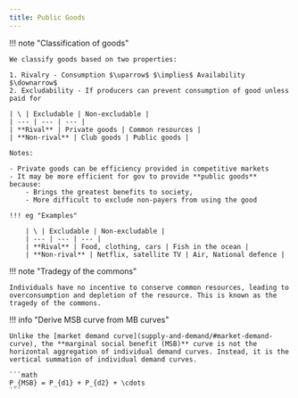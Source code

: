```yaml
---
title: Public Goods
---
```


!!! note "Classification of goods"

    We classify goods based on two properties:

    1. Rivalry - Consumption $\uparrow$ $\implies$ Availability $\downarrow$
    2. Excludability - If producers can prevent consumption of good unless paid for

    | \ | Excludable | Non-excludable |
    | --- | --- | --- |
    | **Rival** | Private goods | Common resources |
    | **Non-rival** | Club goods | Public goods |

    Notes:

    - Private goods can be efficiency provided in competitive markets
    - It may be more efficient for gov to provide **public goods** because:
        - Brings the greatest benefits to society, 
        - More difficult to exclude non-payers from using the good

    !!! eg "Examples"

        | \ | Excludable | Non-excludable |
        | --- | --- | --- |
        | **Rival** | Food, clothing, cars | Fish in the ocean |
        | **Non-rival** | Netflix, satellite TV | Air, National defence |

!!! note "Tradegy of the commons"

    Individuals have no incentive to conserve common resources, leading to overconsumption and depletion of the resource. This is known as the tragedy of the commons.

!!! info "Derive MSB curve from MB curves"

    Unlike the [market demand curve](supply-and-demand/#market-demand-curve), the **marginal social benefit (MSB)** curve is not the horizontal aggregation of individual demand curves. Instead, it is the vertical summation of individual demand curves.

    ```math
    P_{MSB} = P_{d1} + P_{d2} + \cdots
    ```
